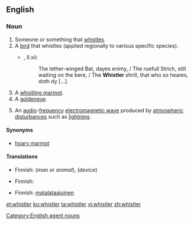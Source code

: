 ==English==

===Noun===
{{wikipedia}}
{{en-noun}}

# Someone or something that [[whistle]]s.
# A [[bird]] that whistles (applied regionally to various specific species).
#* {{RQ:Spenser Faerie Queene}}, II.xii:
#*: The lether-winged Bat, dayes enimy, / The ruefull Strich, still waiting on the bere, / The '''Whistler''' shrill, that who so heares, doth dy [...].
# A [[whistling marmot]].
# A [[goldeneye]].
# {{context|physics|lang=en}} An [[audio]]-[[frequency]] [[electromagnetic wave]] produced by [[atmospheric]] [[disturbance]]s such as [[lightning]].

====Synonyms====
* {{sense|whistling marmot}} [[hoary marmot]]

====Translations====
{{trans-top|someone or something that whistles}}
* Finnish: {{t|fi|viheltäjä}} (''man or animal''), {{t|fi|vihellin}} (''device'')
{{trans-mid}}
{{trans-bottom}}

{{trans-see|whistling marmot|hoary marmot}}

{{trans-top|goldeneye}}
* Finnish: {{t+|fi|telkkä}}
{{trans-mid}}
{{trans-bottom}}

{{trans-top|physics: audio-frequency electromagnetic wave}}
* Finnish: [[matalataajuinen]] {{t+|fi|radioaalto}}
{{trans-mid}}
{{trans-bottom}}

[[Category:English agent nouns]]

[[et:whistler]]
[[ku:whistler]]
[[ta:whistler]]
[[vi:whistler]]
[[zh:whistler]]